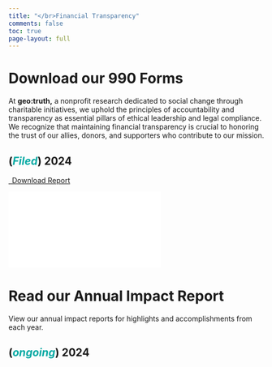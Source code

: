 ```yaml
---
title: "</br>Financial Transparency"
comments: false
toc: true
page-layout: full
---
```


# Download our 990 Forms

At **geo:truth,** a nonprofit research dedicated to social change through charitable initiatives, we uphold the principles of accountability and transparency as essential pillars of ethical leadership and legal compliance. We recognize that maintaining financial transparency is crucial to honoring the trust of our allies, donors, and supporters who contribute to our mission.

## ([*Filed*]{style="color:#00A9A3;"}) 2024
```{=html}
<p class="text-left">
<a class="btn btn-primary btn-lg cv-download" href="/finance/e-Postcard Submitted 2024.pdf" target="_blank">
<i class="fa-solid fa-file-arrow-down"></i>&ensp;Download Report
</a>
<div class="embed-container">
<iframe src="/finance/e-Postcard Submitted 2024.pdf#toolbar=0" style="border: 0.5px">
</iframe>
</div>
</p>
```
::: {#forms_2024}
## 
:::

# Read our Annual Impact Report

View our annual impact reports for highlights and accomplishments from each year.

## ([*ongoing*]{style="color:#00A9A3;"}) 2024

::: {#reports_2024}
## 
:::
